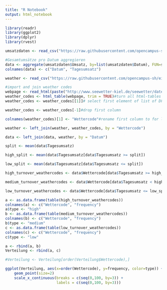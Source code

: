 ```yaml
---
title: "R Notebook"
output: html_notebook
---
```

```r
library(readr)
library(ggplot2)
library(dplyr)
library(rvest)
```

```r
umsatzdaten <- read_csv("https://raw.githubusercontent.com/opencampus-sh/einfuehrung-in-data-science-und-ml/main/umsatzdaten_gekuerzt.csv")

#Gesamtumsätze pro Datum aggregieren
data <- aggregate(umsatzdaten$Umsatz, by=list(umsatzdaten$Datum), FUN=sum)
colnames(data) <- c("Datum", "Tagesumsatz")

weather <- read_csv("https://raw.githubusercontent.com/opencampus-sh/einfuehrung-in-data-science-und-ml/main/wetter.csv", show_col_types = FALSE)

#import and join weather codes
webpage <- read_html(paste("http://www.seewetter-kiel.de/seewetter/daten_symbole.htm")) #read html page
weather_codes <- html_table(webpage, trim = TRUE)#turn all html-tables into a list of table-DFs
weather_codes <- weather_codes[[1]]# select first element of list of DFs

weather_codes <- weather_codes[-1]#drop first column

colnames(weather_codes)[1] <- "Wettercode"#rename first column to for left_join with full_Dataset

weather <- left_join(weather, weather_codes, by = "Wettercode")

data <- left_join(data, weather, by = "Datum")

split <- mean(data$Tagesumsatz)

high_split <- mean(data$Tagesumsatz[data$Tagesumsatz >= split])

low_split <- mean(data$Tagesumsatz[data$Tagesumsatz <= split])

high_turnover_weathercodes <- data$Wettercode[data$Tagesumsatz >= high_split]

medium_turnover_weathercodes <- data$Wettercode[data$Tagesumsatz < high_split & data$Tagesumsatz > low_split ]

low_turnover_weathercodes <- data$Wettercode[data$Tagesumsatz <= low_split]

a <- as.data.frame(table(high_turnover_weathercodes))
colnames(a) <- c("Wettercode", "frequency")
a$type <- "high"
b <- as.data.frame(table(medium_turnover_weathercodes))
colnames(b) <- c("Wettercode", "frequency")
b$type <- "medium"
c <- as.data.frame(table(low_turnover_weathercodes))
colnames(c) <- c("Wettercode", "frequency")
c$type <- "low"

a <- rbind(a, b)
Verteilung <- rbind(a, c)

#Verteilung <- Verteilung[order(Verteilung$Wettercode),]

ggplot(Verteilung, aes(x=order(Wettercode), y=frequency, color=type)) + 
    geom_point(size=2)
    scale_x_continuous(breaks = c(seq(0,100, by=3)) +
                       labels = c(seq(0,100, by=3)))



```

